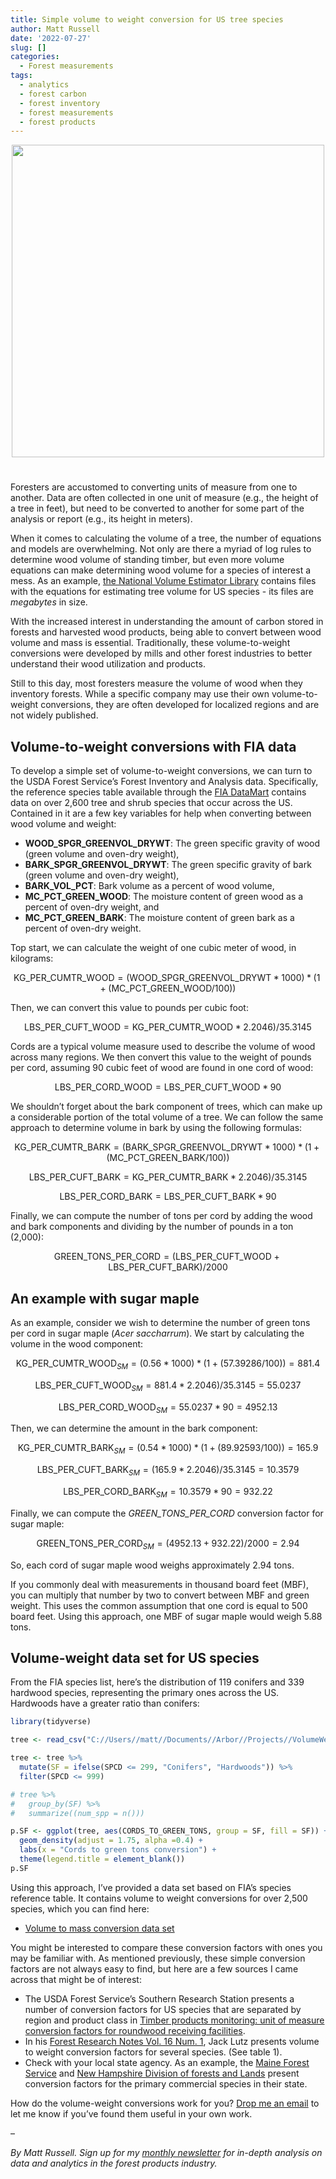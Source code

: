 ```yaml
---
title: Simple volume to weight conversion for US tree species
author: Matt Russell
date: '2022-07-27'
slug: []
categories:
  - Forest measurements
tags:
  - analytics
  - forest carbon
  - forest inventory
  - forest measurements
  - forest products
---
```

 
<center>

![](logs pile white pine.jpg){width=500px}

</center>

# 

Foresters are accustomed to converting units of measure from one to another. Data are often collected in one unit of measure (e.g., the height of a tree in feet), but need to be converted to another for some part of the analysis or report (e.g., its height in meters).

When it comes to calculating the volume of a tree, the number of equations and models are overwhelming. Not only are there a myriad of log rules to determine wood volume of standing timber, but even more volume equations can make determining wood volume for a species of interest a mess. As an example, [the National Volume Estimator Library](https://www.fs.fed.us/forestmanagement/products/measurement/volume/nvel/index.php) contains files with the equations for estimating tree volume for US species - its files are *megabytes* in size.

With the increased interest in understanding the amount of carbon stored in forests and harvested wood products, being able to convert between wood volume and mass is essential. Traditionally, these volume-to-weight conversions were developed by mills and other forest industries to better understand their wood utilization and products. 

Still to this day, most foresters measure the volume of wood when they inventory forests. While a specific company may use their own volume-to-weight conversions, they are often developed for localized regions and are not widely published.

## Volume-to-weight conversions with FIA data

To develop a simple set of volume-to-weight conversions, we can turn to the USDA Forest Service's Forest Inventory and Analysis data. Specifically, the reference species table available through the [FIA DataMart](https://apps.fs.usda.gov/fia/datamart/CSV/datamart_csv.html) contains data on over 2,600 tree and shrub species that occur across the US. Contained in it are a few key variables for help when converting between wood volume and weight:

* **WOOD_SPGR_GREENVOL_DRYWT**: The green specific gravity of wood (green volume and oven-dry weight),
* **BARK_SPGR_GREENVOL_DRYWT**: The green specific gravity of bark (green volume and oven-dry weight), 
* **BARK_VOL_PCT**:	Bark volume as a percent of wood volume,
* **MC_PCT_GREEN_WOOD**: The moisture content of green wood as a percent of oven-dry weight, and 
* **MC_PCT_GREEN_BARK**: The moisture content of green bark as a percent of oven-dry weight. 

Top start, we can calculate the weight of one cubic meter of wood, in kilograms:

$$ \mbox{KG_PER_CUMTR_WOOD} = (\mbox{WOOD_SPGR_GREENVOL_DRYWT}*1000)*(1+(\mbox{MC_PCT_GREEN_WOOD}/100))$$

Then, we can convert this value to pounds per cubic foot:

$$ \mbox{LBS_PER_CUFT_WOOD} = \mbox{KG_PER_CUMTR_WOOD}*2.2046)/35.3145$$

Cords are a typical volume measure used to describe the volume of wood across many regions. We then convert this value to the weight of pounds per cord, assuming 90 cubic feet of wood are found in one cord of wood:

$$ \mbox{LBS_PER_CORD_WOOD} = \mbox{LBS_PER_CUFT_WOOD} * 90$$

We shouldn't forget about the bark component of trees, which can make up a considerable portion of the total volume of a tree. We can follow the same approach to determine volume in bark by using the following formulas:

$$ \mbox{KG_PER_CUMTR_BARK} = (\mbox{BARK_SPGR_GREENVOL_DRYWT}*1000)*(1+(\mbox{MC_PCT_GREEN_BARK}/100))$$

$$ \mbox{LBS_PER_CUFT_BARK} = \mbox{KG_PER_CUMTR_BARK}*2.2046)/35.3145$$

$$ \mbox{LBS_PER_CORD_BARK} = \mbox{LBS_PER_CUFT_BARK} * 90$$

Finally, we can compute the number of tons per cord by adding the wood and bark components and dividing by the number of pounds in a ton (2,000):

$$ \mbox{GREEN_TONS_PER_CORD} = (\mbox{LBS_PER_CUFT_WOOD} + \mbox{LBS_PER_CUFT_BARK})/2000 $$

## An example with sugar maple

As an example, consider we wish to determine the number of green tons per cord in sugar maple (*Acer saccharrum*). We start by calculating the volume in the wood component:

$$ \mbox{KG_PER_CUMTR_WOOD}_{SM} = (0.56*1000)*(1+(57.39286/100)) = 881.4$$

$$ \mbox{LBS_PER_CUFT_WOOD}_{SM} = 881.4*2.2046)/35.3145 = 55.0237$$

$$ \mbox{LBS_PER_CORD_WOOD}_{SM} = 55.0237* 90 = 4952.13$$

Then, we can determine the amount in the bark component:

$$ \mbox{KG_PER_CUMTR_BARK}_{SM} = (0.54*1000)*(1+(89.92593/100)) = 165.9$$

$$ \mbox{LBS_PER_CUFT_BARK}_{SM} = (165.9*2.2046)/35.3145 = 10.3579$$

$$ \mbox{LBS_PER_CORD_BARK}_{SM} = 10.3579 * 90 = 932.22$$

Finally, we can compute the *GREEN_TONS_PER_CORD* conversion factor for sugar maple:

$$ \mbox{GREEN_TONS_PER_CORD}_{SM} = (4952.13 + 932.22)/2000 = 2.94$$

So, each cord of sugar maple wood weighs approximately 2.94 tons. 

If you commonly deal with measurements in thousand board feet (MBF), you can multiply that number by two to convert between MBF and green weight. This uses the common assumption that one cord is equal to 500 board feet. Using this approach, one MBF of sugar maple would weigh 5.88 tons.

## Volume-weight data set for US species


From the FIA species list, here's the distribution of 119 conifers and 339 hardwood species, representing the primary ones across the US. Hardwoods have a greater ratio than conifers:

```r
library(tidyverse)
```

```r
tree <- read_csv("C://Users//matt//Documents//Arbor//Projects//VolumeWeight//OnGitHub//volumeweight.csv")

tree <- tree %>% 
  mutate(SF = ifelse(SPCD <= 299, "Conifers", "Hardwoods")) %>% 
  filter(SPCD <= 999)

# tree %>% 
#   group_by(SF) %>% 
#   summarize((num_spp = n()))
```

```r
p.SF <- ggplot(tree, aes(CORDS_TO_GREEN_TONS, group = SF, fill = SF)) +
  geom_density(adjust = 1.75, alpha =0.4) +
  labs(x = "Cords to green tons conversion") +
  theme(legend.title = element_blank())
p.SF
```

Using this approach, I've provided a data set based on FIA's species reference table. It contains volume to weight conversions for over 2,500 species, which you can find here:

* [Volume to mass conversion data set](https://github.com/mbrussell/volume_to_mass)

You might be interested to compare these conversion factors with ones you may be familiar with. As mentioned previously, these simple conversion factors are not always easy to find, but here are a few sources I came across that might be of interest:

* The USDA Forest Service's Southern Research Station presents a number of conversion factors for US species that are separated by region and product class in [Timber products monitoring: unit of measure conversion factors for roundwood receiving facilities]().
* In his [Forest Research Notes Vol. 16 Num. 1](http://www.forestresearchgroup.com/Newsletters/Vol16No1.pdf), Jack Lutz presents volume to weight conversion factors for several species. (See table 1).  
* Check with your local state agency. As an example, the [Maine Forest Service](https://digitalmaine.com/cgi/viewcontent.cgi?article=1274&context=for_docs) and [New Hampshire Division of forests and Lands](https://www.revenue.nh.gov/mun-prop/property/documents/timber-conversion-formulas.pdf) present conversion factors for the primary commercial species in their state.  

How do the volume-weight conversions work for you? [Drop me an email](mailto:matt@arbor-analytics.com) to let me know if you've found them useful in your own work.

--

*By Matt Russell. Sign up for my [monthly newsletter](https://mailchi.mp/d96897dc0f46/arbor-analytics) for in-depth analysis on data and analytics in the forest products industry.*
